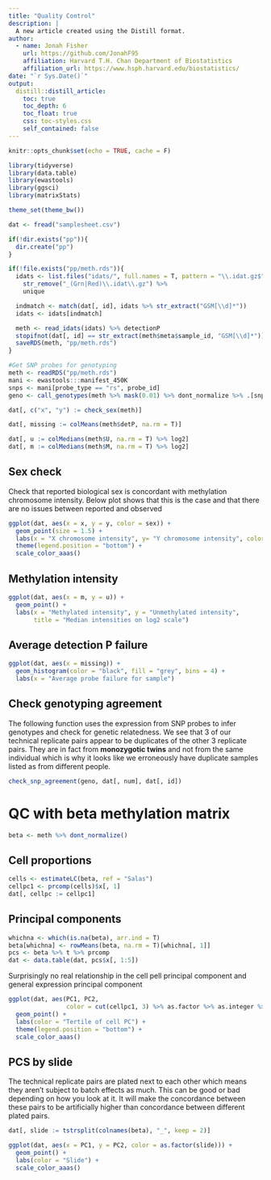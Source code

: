 ```yaml
---
title: "Quality Control"
description: |
  A new article created using the Distill format.
author:
  - name: Jonah Fisher
    url: https://github.com/JonahF95
    affiliation: Harvard T.H. Chan Department of Biostatistics
    affiliation_url: https://www.hsph.harvard.edu/biostatistics/
date: "`r Sys.Date()`"
output: 
  distill::distill_article:
    toc: true
    toc_depth: 6
    toc_float: true
    css: toc-styles.css
    self_contained: false
---
```



```r
knitr::opts_chunk$set(echo = TRUE, cache = F)

library(tidyverse)
library(data.table)
library(ewastools)
library(ggsci)
library(matrixStats)

theme_set(theme_bw())
```


```r
dat <- fread("samplesheet.csv")

if(!dir.exists("pp")){
  dir.create("pp")
}
```

```r
if(!file.exists("pp/meth.rds")){
  idats <- list.files("idats/", full.names = T, pattern = "\\.idat.gz$") %>%
    str_remove("_(Grn|Red)\\.idat\\.gz") %>%
    unique 

  indmatch <- match(dat[, id], idats %>% str_extract("GSM[\\d]*"))
  idats <- idats[indmatch]

  meth <- read_idats(idats) %>% detectionP
  stopifnot(dat[, id] == str_extract(meth$meta$sample_id, "GSM[\\d]*"))
  saveRDS(meth, "pp/meth.rds")
}
```

```r
#Get SNP probes for genotyping
meth <- readRDS("pp/meth.rds")
mani <- ewastools:::manifest_450K
snps <- mani[probe_type == "rs", probe_id]
geno <- call_genotypes(meth %>% mask(0.01) %>% dont_normalize %>% .[snps,])

dat[, c("x", "y") := check_sex(meth)]

dat[, missing := colMeans(meth$detP, na.rm = T)]

dat[, u := colMedians(meth$U, na.rm = T) %>% log2]
dat[, m := colMedians(meth$M, na.rm = T) %>% log2]
```

## Sex check

Check that reported biological sex is concordant with methylation chromosome
intensity. Below plot shows that this is the case and that there are no issues
between reported and observed

```r
ggplot(dat, aes(x = x, y = y, color = sex)) +
  geom_point(size = 1.5) +
  labs(x = "X chromosome intensity", y= "Y chromosome intensity", color = "Reported sex") +
  theme(legend.position = "bottom") +
  scale_color_aaas()
```

## Methylation intensity

```r
ggplot(dat, aes(x = m, y = u)) +
  geom_point() + 
  labs(x = "Methylated intensity", y = "Unmethylated intensity",
       title = "Median intensities on log2 scale")
```

## Average detection P failure

```r
ggplot(dat, aes(x = missing)) +
  geom_histogram(color = "black", fill = "grey", bins = 4) +
  labs(x = "Average probe failure for sample")
```

## Check genotyping agreement

The following function uses the expression from SNP probes to infer genotypes
and check for genetic relatedness. We see that 3 of our technical replicate
pairs appear to be duplicates of the other 3 replicate pairs. They are in fact 
from **monozygotic twins** and not from the same individual which is why
it looks like we erroneously have duplicate samples listed as from different 
people.

```r
check_snp_agreement(geno, dat[, num], dat[, id])
```

# QC with beta methylation matrix

```r
beta <- meth %>% dont_normalize()
```


## Cell proportions

```r
cells <- estimateLC(beta, ref = "Salas")
cellpc1 <- prcomp(cells)$x[, 1]
dat[, cellpc := cellpc1]
```

## Principal components

```r
whichna <- which(is.na(beta), arr.ind = T)
beta[whichna] <- rowMeans(beta, na.rm = T)[whichna[, 1]]
pcs <- beta %>% t %>% prcomp
dat <- data.table(dat, pcs$x[, 1:5])
```

Surprisingly no real relationship in the cell pell principal component and 
general expression principal component

```r
ggplot(dat, aes(PC1, PC2, 
                color = cut(cellpc1, 3) %>% as.factor %>% as.integer %>% as.factor)) +
  geom_point() +
  labs(color = "Tertile of cell PC") +
  theme(legend.position = "bottom") +
  scale_color_aaas()
```

## PCS by slide

The technical replicate pairs are plated next to each other which means
they aren't subject to batch effects as much. This can be good or bad depending
on how you look at it. It will make the concordance between these pairs
to be artificially higher than concordance between different plated pairs.

```r
dat[, slide := tstrsplit(colnames(beta), "_", keep = 2)]

ggplot(dat, aes(x = PC1, y = PC2, color = as.factor(slide))) +
  geom_point() +
  labs(color = "Slide") +
  scale_color_aaas()
```

